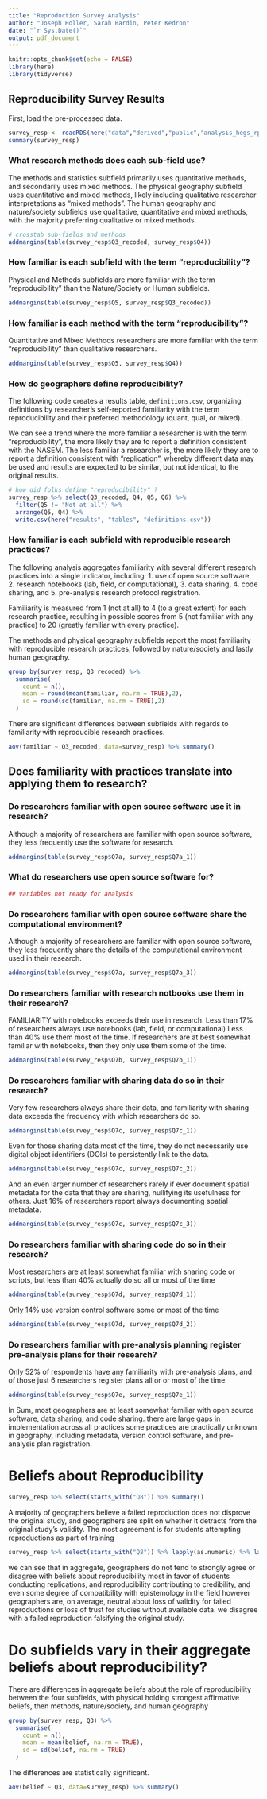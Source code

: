 ```yaml
---
title: "Reproduction Survey Analysis"
author: "Joseph Holler, Sarah Bardin, Peter Kedron"
date: "`r Sys.Date()`"
output: pdf_document
---
```


```r
knitr::opts_chunk$set(echo = FALSE)
library(here)
library(tidyverse)
```

## Reproducibility Survey Results

First, load the pre-processed data.

```r
survey_resp <- readRDS(here("data","derived","public","analysis_hegs_rpr.rds"))
summary(survey_resp)
```

### What research methods does each sub-field use?

The methods and statistics subfield primarily uses quantitative methods, and secondarily uses mixed methods.
The physical geography subfield uses quantitative and mixed methods, likely including qualitative researcher
interpretations as "mixed methods".
The human geography and nature/society subfields use qualitative, quantitative and mixed methods, with the majority preferring qualitative or mixed methods.

```r
# crosstab sub-fields and methods
addmargins(table(survey_resp$Q3_recoded, survey_resp$Q4))
```

### How familiar is each subfield with the term "reproducibility"?

Physical and Methods subfields are more familiar with the
term "reproducibility" than the Nature/Society or Human subfields.

```r
addmargins(table(survey_resp$Q5, survey_resp$Q3_recoded))
```

### How familiar is each method with the term "reproducibility"?

Quantitative and Mixed Methods researchers are more familiar with the
term "reproducibility" than qualitative researchers.

```r
addmargins(table(survey_resp$Q5, survey_resp$Q4))
```

### How do geographers define reproducibility?

The following code creates a results table, `definitions.csv`, organizing
definitions by researcher's self-reported familiarity with the term reproducibility
and their preferred methodology (quant, qual, or mixed).

We can see a trend where the more familiar a researcher is with the term "reproducibility", 
the more likely they are to report a definition consistent with the NASEM.
The less familiar a researcher is, the more likely they are to report a definition
consistent with "replication", whereby different data may be used and results are 
expected to be similar, but not identical, to the original results.

```r
# how did folks define "reproducibility" ?
survey_resp %>% select(Q3_recoded, Q4, Q5, Q6) %>%
  filter(Q5 != "Not at all") %>%
  arrange(Q5, Q4) %>%
  write.csv(here("results", "tables", "definitions.csv"))
```


### How familiar is each subfield with reproducible research practices?

The following analysis aggregates familiarity with several different research 
practices into a single indicator, including:
1. use of open source software,
2. research notebooks (lab, field, or computational),
3. data sharing,
4. code sharing, and 
5. pre-analysis research protocol registration.

Familiarity is measured from 1 (not at all) to 4 (to a great extent) for each
research practice, resulting in possible scores from 5 (not familiar with any practice)
to 20 (greatly familiar with every practice).

The methods and physical geography subfields report the most familiarity with
reproducible research practices, followed by nature/society and lastly human geography.

```r
group_by(survey_resp, Q3_recoded) %>%
  summarise(
    count = n(),
    mean = round(mean(familiar, na.rm = TRUE),2),
    sd = round(sd(familiar, na.rm = TRUE),2)
  )
```

There are significant differences between subfields with regards to familiarity with reproducible research practices.

```r
aov(familiar ~ Q3_recoded, data=survey_resp) %>% summary()
```

## Does familiarity with practices translate into applying them to research?

### Do researchers familiar with open source software use it in research?

Although a majority of researchers are familiar with open source software, they
less frequently use the software for research.

```r
addmargins(table(survey_resp$Q7a, survey_resp$Q7a_1))
```

### What do researchers use open source software for?

```r

## variables not ready for analysis

```

### Do researchers familiar with open source software share the computational environment?

Although a majority of researchers are familiar with open source software, they
less frequently share the details of the computational environment used in their
research.

```r
addmargins(table(survey_resp$Q7a, survey_resp$Q7a_3))
```

### Do researchers familiar with research notbooks use them in their research?

FAMILIARITY with notebooks exceeds their use in research. 
Less than 17% of researchers always use notebooks (lab, field, or computational)
Less than 40% use them most of the time.
If researchers are at best somewhat familiar with notebooks, then they only
use them some of the time.

```r
addmargins(table(survey_resp$Q7b, survey_resp$Q7b_1))
```

### Do researchers familiar with sharing data do so in their research?

Very few researchers always share their data, and familiarity with sharing
data exceeds the frequency with which researchers do so.

```r
addmargins(table(survey_resp$Q7c, survey_resp$Q7c_1))
```

Even for those sharing data most of the time, they do not necessarily use
digital object identifiers (DOIs) to persistently link to the data.

```r
addmargins(table(survey_resp$Q7c, survey_resp$Q7c_2))
```

And an even larger number of researchers rarely if ever document spatial metadata
for the data that they are sharing, nullifying its usefulness for others.
Just 16% of researchers report always documenting spatial metadata.

```r
addmargins(table(survey_resp$Q7c, survey_resp$Q7c_3))
```

### Do researchers familiar with sharing code do so in their research?

Most researchers are at least somewhat familiar with sharing code or scripts,
but less than 40% actually do so all or most of the time

```r
addmargins(table(survey_resp$Q7d, survey_resp$Q7d_1))
```

Only 14% use version control software some or most of the time

```r
addmargins(table(survey_resp$Q7d, survey_resp$Q7d_2))
```

### Do researchers familiar with pre-analysis planning register pre-analysis plans for their research?

Only 52% of respondents have any familiarity with pre-analysis plans, and of those
just 6 researchers register plans all or or most of the time.

```r
addmargins(table(survey_resp$Q7e, survey_resp$Q7e_1))
```

In Sum, most geographers are at least somewhat familiar with open source software,
data sharing, and code sharing.
there are large gaps in implementation across all practices
some practices are practically unknown in geography, including metadata, 
version control software, and pre-analysis plan registration.

# Beliefs about Reproducibility

```r
survey_resp %>% select(starts_with("Q8")) %>% summary()
```


A majority of geographers believe a failed reproduction does not disprove the original study,
and geographers are split on whether it detracts from the original study's validity.
The most agreement is for students attempting reproductions as part of training

```r
survey_resp %>% select(starts_with("Q8")) %>% lapply(as.numeric) %>% lapply(summary, na.rm=TRUE)
```

we can see that in aggregate, geographers do not tend to strongly agree or disagree
with beliefs about reproducibility
most in favor of students conducting replications, and reproducibility contributing
to credibility, and even some degree of compatibility with epistemology in the field
however geographers are, on average, neutral about loss of validity for failed reproductions
or loss of trust for studies without available data. 
we disagree with a failed reproduction falsifying the original study.

# Do subfields vary in their aggregate beliefs about reproducibility?

There are differences in aggregate beliefs about the role of 
reproducibility between the four subfields, with physical holding strongest affirmative
beliefs, then methods, nature/society, and human geography

```r
group_by(survey_resp, Q3) %>%
  summarise(
    count = n(),
    mean = mean(belief, na.rm = TRUE),
    sd = sd(belief, na.rm = TRUE)
  )
```

The differences are statistically significant.

```r
aov(belief ~ Q3, data=survey_resp) %>% summary()
```

